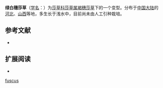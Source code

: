 {{Infraspeciesbox
| image = 
| image_caption = 
| status = 
| status_system = 
| genus = Cyperus
| species link = 褐穗莎草
| species = fuscus
| name = 绿白穗莎草 
| forma = pallescens
| authority = Husn.
| synonyms = 
|}}

'''绿白穗莎草'''（[[学名|学名]]：{{lang|la|'''''Cyperus fuscus'' f. ''pallescens'''''}}）为[[莎草科|莎草科]][[莎草属|莎草属]][[褐穗莎草|褐穗莎草]]下的一个变型。分布于[[中国大陆|中国大陆]]的[[河北|河北]]、[[山西|山西]]等地，多生长于浅水中，目前尚未由人工引种栽培。

== 参考文献 ==
{{refbegin}}
* {{CPNI| zh=绿白穗莎草 | id=193-44453 | binomial=Cyperus fuscus | authority=Husn. | form=pallescens | accessdate=2013-01-17}}
{{refend}}

== 扩展阅读 ==
{{refbegin}}
* {{wikispecies-inline|Cyperus fuscus f. pallescens|绿白穗莎草}}
{{refend}}

[[Category:莎草属|fuscus]]


{{plant-stub}}